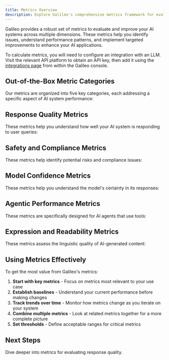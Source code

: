 ```yaml
---
title: Metrics Overview
description: Explore Galileo's comprehensive metrics framework for evaluating and improving AI system performance across multiple dimensions.
---
```




<script>
  {`
  function highlightSection() {
    // Remove any existing highlights
    const prevHighlight = document.querySelector('.section-highlight');
    if (prevHighlight) {
      prevHighlight.classList.remove('section-highlight');
    }

    // If we have a hash, find and highlight the section
    if (window.location.hash) {
      const targetSection = document.querySelector(window.location.hash);
      if (targetSection) {
        targetSection.classList.add('section-highlight');
        // Ensure smooth scroll
        targetSection.scrollIntoView({ behavior: 'smooth', block: 'start' });
      }
    }
  }

  // Run on page load and when hash changes
  if (typeof window !== 'undefined') {
    window.addEventListener('load', highlightSection);
    window.addEventListener('hashchange', highlightSection);
  }
`}
</script>

<style>
  {`
  .section-highlight {
    position: relative;
    background: #4a2ff911;
    padding: 24px;
    margin: -24px;
    border-radius: 8px;
    border-left: 4px solid #4a2ff9;
    animation: flashHighlight 2s ease-out;
  }

  @keyframes flashHighlight {
    0% { background: #4a2ff933; }
    100% { background: #4a2ff911; }
  }
`}
</style>

Galileo provides a robust set of metrics to evaluate and improve your AI systems across multiple dimensions. These metrics help you identify issues, understand performance patterns, and implement targeted improvements to enhance your AI applications.

To calculate metrics, you will need to configure an integration with an LLM. Visit the relevant API platform to obtain an API key, then add it using the [integrations page](https://app.galileo.ai/settings/integrations) from within the Galileo console.

## Out-of-the-Box Metric Categories

Our metrics are organized into five key categories, each addressing a specific aspect of AI system performance:

  <MetricCategories />

## Response Quality Metrics

These metrics help you understand how well your AI system is responding to user queries:

  <ResponseQuality />

## Safety and Compliance Metrics

These metrics help identify potential risks and compliance issues:

<SafetyAndComplianceMetrics />

## Model Confidence Metrics

These metrics help you understand the model's certainty in its responses:

<ModelConfidenceMetrics />

## Agentic Performance Metrics

These metrics are specifically designed for AI agents that use tools:

<AgenticPerformanceMetrics />

## Expression and Readability Metrics

These metrics assess the linguistic quality of AI-generated content:

<ExpressionAndReadabilityMetrics />

## Using Metrics Effectively

To get the most value from Galileo's metrics:

1. **Start with key metrics** - Focus on metrics most relevant to your use case
2. **Establish baselines** - Understand your current performance before making changes
3. **Track trends over time** - Monitor how metrics change as you iterate on your system
4. **Combine multiple metrics** - Look at related metrics together for a more complete picture
5. **Set thresholds** - Define acceptable ranges for critical metrics

## Next Steps

<CardGroup cols={2}>
  <Card title="Explore Response Quality" href="/concepts/metrics/response-quality/instruction-adherence">
    Dive deeper into metrics for evaluating response quality.

</Card>
</CardGroup>
